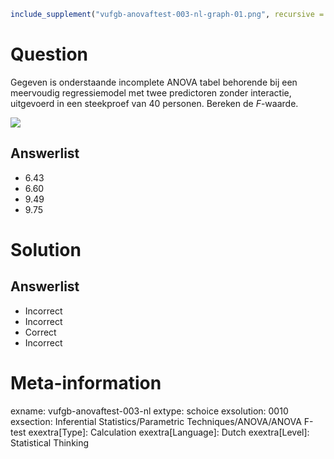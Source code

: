 ```r
include_supplement("vufgb-anovaftest-003-nl-graph-01.png", recursive = TRUE)
```
Question
========
  
Gegeven is onderstaande incomplete ANOVA tabel behorende bij een meervoudig regressiemodel met twee predictoren zonder interactie, uitgevoerd in een steekproef van 40 personen. Bereken de *F*-waarde.

![](vufgb-anovaftest-003-nl-graph-01.png) 
  
Answerlist
----------
* 6.43
* 6.60
* 9.49
* 9.75

Solution
========

Answerlist
----------
* Incorrect
* Incorrect
* Correct
* Incorrect

Meta-information
================
exname: vufgb-anovaftest-003-nl
extype: schoice
exsolution: 0010
exsection: Inferential Statistics/Parametric Techniques/ANOVA/ANOVA F-test
exextra[Type]: Calculation
exextra[Language]: Dutch
exextra[Level]: Statistical Thinking